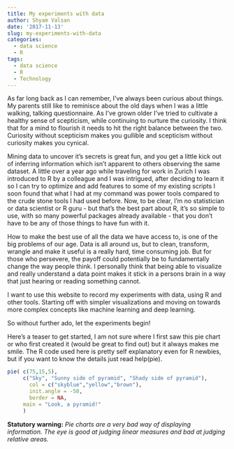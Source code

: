 ```yaml
---
title: My experiments with data
author: Shyam Valsan
date: '2017-11-13'
slug: my-experiments-with-data
categories:
  - data science
  - R
tags:
  - data science
  - R
  - Technology
---
```

As far long back as I can remember, I've always been curious about things. My parents still like to reminisce about the old days when I was a little walking, talking questionnaire.  As I've grown older I've tried to cultivate a healthy sense of scepticism, while continuing to nurture the curiosity. I think that for a mind to flourish it needs to hit the right balance between the two. Curiosity without scepticism makes you gullible and scepticism without curiosity makes you cynical.

Mining data to uncover it's secrets is great fun, and you get a little kick out of inferring information which isn't apparent to others observing the same dataset. A little over a year ago while traveling for work in Zurich I was introduced to R by a colleague and I was intrigued, after deciding to learn it so I can try to optimize and add features to some of my existing scripts I soon found that what I had at my command was power tools compared to the crude stone tools I had used before. Now, to be clear, I'm no statistician or data scientist or R guru - but that's the best part about R, it's so simple to use, with so many powerful packages already available - that you don't have to be any of those things to have fun with it.

How to make the best use of all the data we have access to, is one of the big problems of our age. Data is all around us, but to clean, transform, wrangle and make it useful is a really hard, time consuming job. But for those who persevere, the payoff could potentially be to fundamentally change the way people think. I personally think that being able to visualize and really understand a data point makes it stick in a persons brain in a way that just hearing or reading something cannot.

I want to use this website to record my experiments with data, using R and other tools. Starting off with simpler visualizations and moving on towards more complex concepts like machine learning and deep learning.

So without further ado, let the experiments begin!

Here's a teaser to get started, I am not sure where I first saw this pie chart or who first created it (would be great to find out) but it always makes me smile. The R code used here is pretty self explanatory even for R newbies, but if you want to know the details just read help(pie). 

```r
pie( c(75,15,5),   
     c("Sky", "Sunny side of pyramid", "Shady side of pyramid"), 
	   col = c("skyblue","yellow","brown"), 
	   init.angle = -50, 
	   border = NA,
     main = "Look, a pyramid!"
	 )
```
**Statutory warning:** *Pie charts are a very bad way of displaying information. The eye is good at judging linear measures and bad at judging relative areas.*